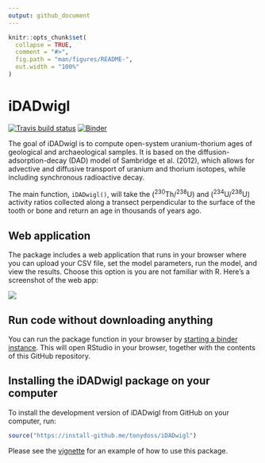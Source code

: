 ```yaml
---
output: github_document
---
```


<!-- README.md is generated from README.Rmd. Please edit that file -->

```r
knitr::opts_chunk$set(
  collapse = TRUE,
  comment = "#>",
  fig.path = "man/figures/README-",
  out.width = "100%"
)
```
# iDADwigl

[![Travis build
status](https://travis-ci.org/benmarwick/iDADwigl.svg?branch=master)](https://travis-ci.org/benmarwick/iDADwigl) [![Binder](https://mybinder.org/badge_logo.svg)](https://mybinder.org/v2/gh/benmarwick/iDADwigl/master?urlpath=rstudio)

The goal of iDADwigl is to compute open-system uranium-thorium ages of geological and archaeological samples. It is based on the diffusion-adsorption-decay (DAD) model of Sambridge et al. (2012), which allows for advective and diffusive transport of uranium and thorium isotopes, while including synchronous radioactive decay.

The main function, `iDADwigl()`, will take the (^230^Th/^238^U) and (^234^U/^238^U) activity ratios collected along a transect perpendicular to the surface of the tooth or bone and return an age in thousands of years ago.

## Web application

The package includes a web application that runs in your browser where you can upload your CSV file, set the model parameters, run the model, and view the results. Choose this option is you are not familiar with R. Here's a screenshot of the web app:

![](iDADwigl-shiny-app.gif)

## Run code without downloading anything 

You can run the package function in your browser by [starting a binder instance](https://mybinder.org/v2/gh/benmarwick/iDADwigl/master?urlpath=rstudio). This will open RStudio in your browser, together with the contents of this GitHub repository. 

## Installing the iDADwigl package on your computer

To  install the development version of iDADwigl from GitHub on your computer, run:

``` r
source("https://install-github.me/tonydoss/iDADwigl")
```

Please see the [vignette](articles/idadwigl.pdf) for an example of how to use this package.

